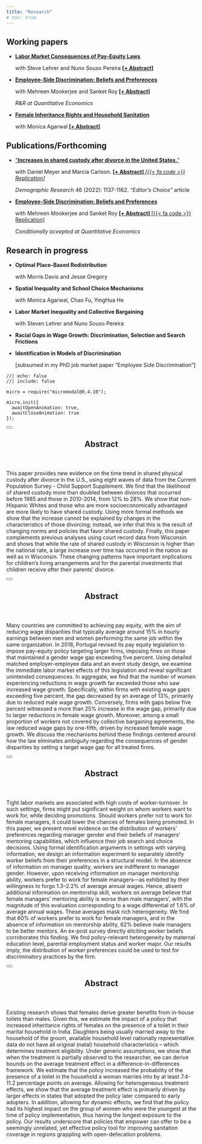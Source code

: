 ```yaml
---
title: "Research"
# toc: true
---
```


##  <i class="bi bi-bookmark-check"></i> Working papers
- [**Labor Market Consequences of Pay-Equity Laws**](https://moshialam.github.io/papers/Alam_JMP_payequity.pdf) <p>with Steve Lehrer and Nuno Souso Pereira **<a href="#" data-micromodal-trigger="abs_payequity" tabindex="0" class="text-info">
  [+  Abstract]
</a>** 
- [**Employee-Side Discrimination: Beliefs and Preferences**](https://moshialam.github.io/papers/Alam_JMP_payequity.pdf)  <p>with Mehreen Mookerjee and Sanket Roy  **<a href="#" data-micromodal-trigger="abs_workerdisc" tabindex="0" class="text-info">
  [+  Abstract]
</a>**  <p class="text-info"> _R&R at Quantitative Economics_ </p>
- [**Female Inheritance Rights and Household Sanitation**](/old/papers/Agarwal_Alam_sanitation.pdf) <p>with Monica Agarwal  **<a href="#" data-micromodal-trigger="abs_sanitation" tabindex="0" class="text-info">
  [+  Abstract]
</a>** 
<!-- - **Labor Market Consequences of Pay-Equity Laws** <p>with Steve Lehrer and Nuno Souso Pereira <a href="https://moshialam.github.io/papers/Alam_JMP_payequity.pdf" target="_blank" class="btn btn-outline-info btn-sm"> <i class="fas fa-file-pdf" style='font-size:15px;color:darkred'></i> PDF  </a></p>  -->






## <i class="bi bi-bookmark-check-fill"></i> Publications/Forthcoming 
- ["**Increases in shared custody after divorce in the United States.**"](https://www.demographic-research.org/volumes/vol46/38/default.htm) 
<p>with Daniel Meyer and Marcia Carlson. 
**<a href="#" data-micromodal-trigger="abs_divorce" tabindex="0" class="text-info">
  [+  Abstract]
</a>** 
[<i class="text-danger">  [{{< fa code >}} Replication] </i>](https://www.demographic-research.org/volumes/vol46/38/default.htm)  <p class="text-info"> *Demographic Research* 46 (2022): 1137-1162. <a class="text-info"> *"Editor's Choice"* article</a> 
- [**Employee-Side Discrimination: Beliefs and Preferences**](https://moshialam.github.io/papers/Alam_JMP_payequity.pdf)  <p>with Mehreen Mookerjee and Sanket Roy  **<a href="#" data-micromodal-trigger="abs_workerdisc" tabindex="0" class="text-info">
  [+ Abstract]
</a>**  [ [{{< fa code >}} Replication] ](https://moshialam.github.io/papers) <p class="text-info"> _Conditionally aceepted at Quantitative Economics_ </p>









## <i class="bi bi-bookmark"></i> Research in progress
- **Optimal Place-Based Redistribution**
<p> with Morris Davis and Jesse Gregory </p>
- **Spatial Inequality and School Choice Mechanisms**
<p> with Monica Agarwal, Chao Fu, YingHua He </p>
- **Labor Market Inequality and Collective Bargaining**
<p> with Steven Lehrer and Nuno Souso Pereira</p>
- **Racial Gaps in Wage Growth: Discrimination, Selection and Search Frictions**<p></p>
- **Identification in Models of Discrimination** <p>[subsumed in my PhD job market paper "Employee Side Discrimination"]</p>




























<!-- the rest of this stuff is for the popup! -->

```ojs
//| echo: false
//| include: false

micro = require("micromodal@0.4.10");

micro.init({
  awaitOpenAnimation: true,
  awaitCloseAnimation: true
});
```

<!-- abs_divorce -->

:::::: {#abs_divorce .modal .micromodal-slide aria-hidden="true"}
::::: {.modal__overlay tabindex="-1" data-micromodal-close="true"}
:::: {.modal__container role="dialog" aria-modal="true" aria-labelledby="abs_divorce-title"}

<button class="modal__close" aria-label="Close modal" data-micromodal-close></button>

<header>
## Abstract {#abs_divorce-title}
</header>
::: {#modal-1-content}
This paper provides new evidence on the time trend in shared physical custody after divorce in the U.S., using eight waves of data from the Current Population Survey - Child Support Supplement. We find that the likelihood of shared custody more than doubled between divorces that occurred before 1985 and those in 2010-2014, from 12% to 28%. We show that non-Hispanic Whites and those who are more socioeconomically advantaged are more likely to have shared custody. Using more formal methods we show that the increase cannot be explained by changes in the characteristics of those divorcing; instead, we infer that this is the result of changing norms and policies that favor shared custody. Finally, this paper complements previous analyses using court record data from Wisconsin and shows that while the rate of shared custody in Wisconsin is higher than the national rate, a large increase over time has occurred in the nation as well as in Wisconsin. These changing patterns have important implications for children’s living arrangements and for the parental investments that children receive after their parents’ divorce.
:::

::::
:::::
::::::

<!-- abs_payequity -->

:::::: {#abs_payequity .modal .micromodal-slide aria-hidden="true"}
::::: {.modal__overlay tabindex="0" data-micromodal-close="true"}
:::: {.modal__container role="dialog" aria-modal="true" aria-labelledby="abs_payequity-title"}

<button class="modal__close" aria-label="Close modal" data-micromodal-close></button>

<header>
## Abstract {#abs_payequity-title}
</header>
::: {#modal-1-content}
Many countries are committed to achieving pay equity, with the aim of reducing wage disparities that typically average around 15% in hourly earnings between men and women performing the same job within the same organization. In 2018, Portugal revised its pay equity legislation to impose pay-equity policy targeting larger firms, imposing fines on those that maintained a gender wage gap exceeding five percent. Using detailed matched employer-employee data and an event study design, we examine the immediate labor market effects of this legislation and reveal significant unintended consequences. In aggregate, we find that the number of women experiencing reductions in wage growth far exceeded those who saw increased wage growth. Specifically, within firms with existing wage gaps exceeding five percent, the gap decreased by an average of 13%, primarily due to reduced male wage growth. Conversely, firms with gaps below five percent witnessed a more than 25% increase in the wage gap, primarily due to larger reductions in female wage growth. Moreover, among a small proportion of workers not covered by collective bargaining agreements, the law reduced wage gaps by one-fifth, driven by increased female wage growth. We discuss the mechanisms behind these findings centered around how the law eliminates ambiguity regarding the consequences of gender disparities by setting a target wage gap for all treated firms.
:::

::::
:::::
::::::



<!-- abs_workerdisc -->
:::::: {#abs_workerdisc .modal .micromodal-slide aria-hidden="true"}
::::: {.modal__overlay tabindex="0" data-micromodal-close="true"}
:::: {.modal__container role="dialog" aria-modal="true" aria-labelledby="abs_workerdisc-title"}

<button class="modal__close" aria-label="Close modal" data-micromodal-close></button>

<header>
## Abstract {#abs_workerdisc-title}
</header>
::: {#modal-1-content}
Tight labor markets are associated with high costs of worker-turnover. In such settings, firms might put significant weight on whom workers want to work for, while deciding promotions. Should workers prefer not to work for female managers, it could lower the chances of females being promoted. In this paper, we present novel evidence on the distribution of workers' preferences regarding manager gender and their beliefs of managers' mentoring capabilities, which influence their job search and choice decisions. Using formal identification arguments in settings with varying information, we design an information experiment to separately identify worker beliefs from their preferences in a structural model. In the absence of information on manager quality, workers are indifferent to manager gender. However, upon receiving information on manager mentorship ability, workers prefer to work for female managers---as exhibited by their willingness to forgo 1.3--2.2% of average annual wages. Hence, absent additional information on mentorship skill, workers on average believe that female managers' mentoring ability is worse than male managers', with the magnitude of this evaluation corresponding to a wage differential of 1.6% of average annual wages. These averages mask rich heterogeneity. We find that 60% of workers prefer to work for female managers, and in the absence of information on mentorship ability, 62% believe male managers to be better mentors. An ex-post survey directly eliciting worker beliefs corroborates this finding. We find policy-relevant heterogeneity by maternal education level, parental employment status and worker major. Our results imply, the distribution of worker preferences could be used to test for discriminatory practices by the firm.
:::

::::
:::::
::::::




<!-- abs_sanitation -->
:::::: {#abs_sanitation .modal .micromodal-slide aria-hidden="true"}
::::: {.modal__overlay tabindex="0" data-micromodal-close="true"}
:::: {.modal__container role="dialog" aria-modal="true" aria-labelledby="abs_sanitation-title"}

<button class="modal__close" aria-label="Close modal" data-micromodal-close></button>

<header>
## Abstract {#abs_sanitation-title}
</header>
::: {#modal-1-content}
Existing research shows that females derive greater benefits from in-house toilets than males. Given this, we estimate the impact of a policy that increased inheritance rights of females on the presence of a toilet in their marital household in India. Daughters being usually married away to the household of the groom, available household level nationally representative data do not have all original (natal) household characteristics – which determines treatment eligibility. Under generic assumptions, we show that when the treatment is partially observed to the researcher, we can derive bounds on the average treatment effect in a difference-in-differences framework. We estimate that the policy increased the probability of the presence of a toilet in the household a woman marries into by at least 7.4-11.2 percentage points on average. Allowing for heterogeneous treatment effects, we show that the average treatment effect is primarily driven by larger effects in states that adopted the policy later compared to early adopters. In addition, allowing for dynamic effects, we find that the policy had its highest impact on the group of women who were the youngest at the time of policy implementation, thus having the longest exposure to the policy. Our results underscore that policies that empower can offer to be a seemingly unrelated, yet effective policy tool for improving sanitation coverage in regions grappling with open-defecation problems.
:::

::::
:::::
::::::









<link rel="stylesheet" href="https://cdnjs.cloudflare.com/ajax/libs/font-awesome/5.15.4/css/all.min.css">
